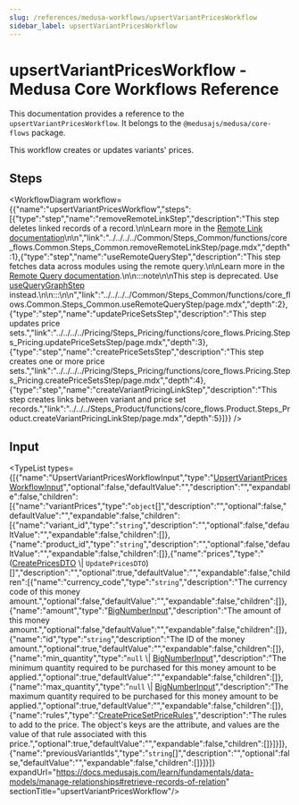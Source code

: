 ```yaml
---
slug: /references/medusa-workflows/upsertVariantPricesWorkflow
sidebar_label: upsertVariantPricesWorkflow
---
```



# upsertVariantPricesWorkflow - Medusa Core Workflows Reference

This documentation provides a reference to the `upsertVariantPricesWorkflow`. It belongs to the `@medusajs/medusa/core-flows` package.

This workflow creates or updates variants' prices.

## Steps

<WorkflowDiagram workflow={{"name":"upsertVariantPricesWorkflow","steps":[{"type":"step","name":"removeRemoteLinkStep","description":"This step deletes linked records of a record.\n\nLearn more in the [Remote Link documentation](https://docs.medusajs.com/learn/fundamentals/module-links/remote-link#cascade-delete-linked-records)\n\n","link":"../../../../Common/Steps_Common/functions/core_flows.Common.Steps_Common.removeRemoteLinkStep/page.mdx","depth":1},{"type":"step","name":"useRemoteQueryStep","description":"This step fetches data across modules using the remote query.\n\nLearn more in the [Remote Query documentation](https://docs.medusajs.com/learn/fundamentals/module-links/query).\n\n:::note\n\nThis step is deprecated. Use [useQueryGraphStep](../../../../Common/Steps_Common/functions/core_flows.Common.Steps_Common.useQueryGraphStep/page.mdx) instead.\n\n:::\n\n","link":"../../../../Common/Steps_Common/functions/core_flows.Common.Steps_Common.useRemoteQueryStep/page.mdx","depth":2},{"type":"step","name":"updatePriceSetsStep","description":"This step updates price sets.","link":"../../../../Pricing/Steps_Pricing/functions/core_flows.Pricing.Steps_Pricing.updatePriceSetsStep/page.mdx","depth":3},{"type":"step","name":"createPriceSetsStep","description":"This step creates one or more price sets.","link":"../../../../Pricing/Steps_Pricing/functions/core_flows.Pricing.Steps_Pricing.createPriceSetsStep/page.mdx","depth":4},{"type":"step","name":"createVariantPricingLinkStep","description":"This step creates links between variant and price set records.","link":"../../../Steps_Product/functions/core_flows.Product.Steps_Product.createVariantPricingLinkStep/page.mdx","depth":5}]}} />

## Input

<TypeList types={[{"name":"UpsertVariantPricesWorkflowInput","type":"[UpsertVariantPricesWorkflowInput](../../../../types/core_flows.UpsertVariantPricesWorkflowInput/page.mdx)","optional":false,"defaultValue":"","description":"","expandable":false,"children":[{"name":"variantPrices","type":"`object`[]","description":"","optional":false,"defaultValue":"","expandable":false,"children":[{"name":"variant_id","type":"`string`","description":"","optional":false,"defaultValue":"","expandable":false,"children":[]},{"name":"product_id","type":"`string`","description":"","optional":false,"defaultValue":"","expandable":false,"children":[]},{"name":"prices","type":"([CreatePricesDTO](../../../../../pricing/interfaces/pricing.CreatePricesDTO/page.mdx) \\| `UpdatePricesDTO`)[]","description":"","optional":true,"defaultValue":"","expandable":false,"children":[{"name":"currency_code","type":"`string`","description":"The currency code of this money amount.","optional":false,"defaultValue":"","expandable":false,"children":[]},{"name":"amount","type":"[BigNumberInput](../../../../../pricing/types/pricing.BigNumberInput/page.mdx)","description":"The amount of this money amount.","optional":false,"defaultValue":"","expandable":false,"children":[]},{"name":"id","type":"`string`","description":"The ID of the money amount.","optional":true,"defaultValue":"","expandable":false,"children":[]},{"name":"min_quantity","type":"`null` \\| [BigNumberInput](../../../../../pricing/types/pricing.BigNumberInput/page.mdx)","description":"The minimum quantity required to be purchased for this money amount to be applied.","optional":true,"defaultValue":"","expandable":false,"children":[]},{"name":"max_quantity","type":"`null` \\| [BigNumberInput](../../../../../pricing/types/pricing.BigNumberInput/page.mdx)","description":"The maximum quantity required to be purchased for this money amount to be applied.","optional":true,"defaultValue":"","expandable":false,"children":[]},{"name":"rules","type":"[CreatePriceSetPriceRules](../../../../../pricing/interfaces/pricing.CreatePriceSetPriceRules/page.mdx)","description":"The rules to add to the price. The object's keys are the attribute, and values are the value of that rule associated with this price.","optional":true,"defaultValue":"","expandable":false,"children":[]}]}]},{"name":"previousVariantIds","type":"`string`[]","description":"","optional":false,"defaultValue":"","expandable":false,"children":[]}]}]} expandUrl="https://docs.medusajs.com/learn/fundamentals/data-models/manage-relationships#retrieve-records-of-relation" sectionTitle="upsertVariantPricesWorkflow"/>
